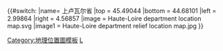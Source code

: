 {{#switch:{{{1}}}
|name= 上卢瓦尔省
|top = 45.49044
|bottom = 44.68101
|left = 2.99864
|right = 4.56857
|image = Haute-Loire department location map.svg
|image1 = Haute-Loire department relief location map.jpg
}}<noinclude>{{Location map/Info}}
[[Category:地理位置圖模板]]
[[Category:法国各省地理位置图模板|L]]
</noinclude>